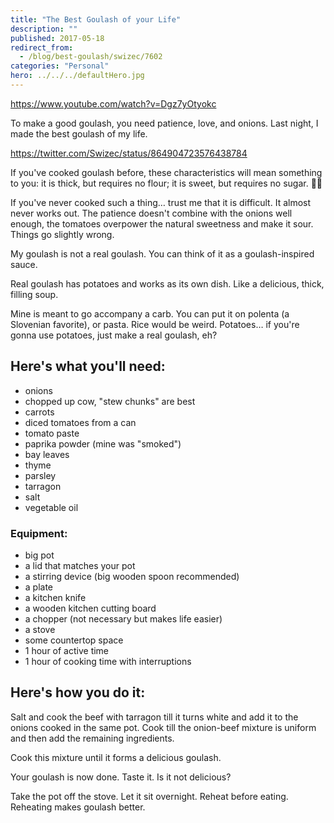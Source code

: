 ```yaml
---
title: "The Best Goulash of your Life"
description: ""
published: 2017-05-18
redirect_from:
  - /blog/best-goulash/swizec/7602
categories: "Personal"
hero: ../../../defaultHero.jpg
---
```


https://www.youtube.com/watch?v=Dgz7yOtyokc

To make a good goulash, you need patience, love, and onions. Last night, I made the best goulash of my life.

https://twitter.com/Swizec/status/864904723576438784

If you've cooked goulash before, these characteristics will mean something to you: it is thick, but requires no flour; it is sweet, but requires no sugar. 🙏🏻

If you've never cooked such a thing… trust me that it is difficult. It almost never works out. The patience doesn't combine with the onions well enough, the tomatoes overpower the natural sweetness and make it sour. Things go slightly wrong.

My goulash is not a real goulash. You can think of it as a goulash-inspired sauce.

Real goulash has potatoes and works as its own dish. Like a delicious, thick, filling soup.

Mine is meant to go accompany a carb. You can put it on polenta (a Slovenian favorite), or pasta. Rice would be weird. Potatoes… if you're gonna use potatoes, just make a real goulash, eh?

## Here's what you'll need:

- onions
- chopped up cow, "stew chunks" are best
- carrots
- diced tomatoes from a can
- tomato paste
- paprika powder (mine was "smoked")
- bay leaves
- thyme
- parsley
- tarragon
- salt
- vegetable oil

### Equipment:

- big pot
- a lid that matches your pot
- a stirring device (big wooden spoon recommended)
- a plate
- a kitchen knife
- a wooden kitchen cutting board
- a chopper (not necessary but makes life easier)
- a stove
- some countertop space
- 1 hour of active time
- 1 hour of cooking time with interruptions

## Here's how you do it:

Salt and cook the beef with tarragon till it turns white and add it to the onions cooked in the same pot. Cook till the onion-beef mixture is uniform and then add the remaining ingredients.

Cook this mixture until it forms a delicious goulash.

Your goulash is now done. Taste it. Is it not delicious?

Take the pot off the stove. Let it sit overnight. Reheat before eating. Reheating makes goulash better.